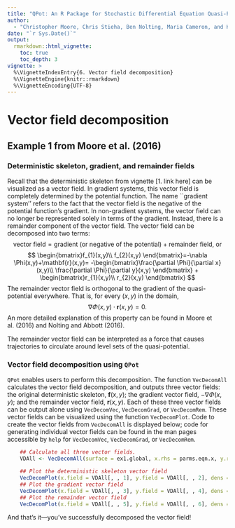 ```yaml
---
title: "QPot: An R Package for Stochastic Differential Equation Quasi-Potential Analysis"
author:
  - "Christopher Moore, Chris Stieha, Ben Nolting, Maria Cameron, and Karen Abbott"
date: "`r Sys.Date()`"
output: 
  rmarkdown::html_vignette:
    toc: true
    toc_depth: 3
vignette: >
  %\VignetteIndexEntry{6. Vector field decomposition}
  %\VignetteEngine{knitr::rmarkdown}
  %\VignetteEncoding{UTF-8}
---
```


Vector field decomposition
========================================================
## Example 1 from Moore et al. (2016)
### Deterministic skeleton, gradient, and remainder fields
Recall that the deterministic skeleton from vignette [1. link here] can be visualized as a vector field. In gradient systems, this vector field is completely determined by the potential function. The name ``gradient system'' refers to the fact that the vector field is the negative of the potential function’s gradient.  In non-gradient systems, the vector field can no longer be represented solely in terms of the gradient.  Instead, there is a remainder component of the vector field. The vector field can be decomposed into two terms:
$$ \text{vector field} = \text{gradient (or negative of the potential)} + \text{remainder field} \text{, or}$$
$$
\begin{bmatrix}f_{1}(x,y)\\ f_{2}(x,y) \end{bmatrix}=-\nabla \Phi(x,y)+\mathbf{r}(x,y)= -\begin{bmatrix}\frac{\partial \Phi}{\partial x}(x,y)\\ \frac{\partial \Phi}{\partial y}(x,y) \end{bmatrix} + \begin{bmatrix}r_{1}(x,y)\\ r_{2}(x,y) \end{bmatrix}
$$
The remainder vector field is orthogonal to the gradient of the quasi-potential everywhere. That is, for every $(x, y)$ in the domain,
$$\nabla \Phi (x, y) · \mathbf{r}(x, y) = 0.$$
An more detailed explanation of this property can be found in Moore et al. (2016) and Nolting and Abbott (2016).

The remainder vector field can be interpreted as a force that causes trajectories to circulate around level sets of the quasi-potential.

### Vector field decomposition using `QPot`
`QPot` enables users to perform this decomposition. The function `VecDecomAll` calculates the vector field decomposition, and outputs three vector fields: the original deterministic skeleton, $\mathbf{f}(x, y)$; the gradient vector field, $-\nabla \Phi (x, y)$; and the remainder vector field, $\mathbf{r}(x, y)$. Each of these three vector fields can be output alone using `VecDecomVec`, `VecDecomGrad`, or `VecDecomRem`. These vector fields can be visualized using the function `VecDecomPlot`. Code to create the vector fields from `VecDecomAll` is displayed below; code for generating individual vector fields can be found in the man pages accessible by `help` for `VecDecomVec`, `VecDecomGrad`, or `VecDecomRem`. 

```R
	## Calculate all three vector fields.
	VDAll <- VecDecomAll(surface = ex1.global, x.rhs = parms.eqn.x, y.rhs = parms.eqn.y, x.bound = bounds.x, y.bound = bounds.y)

	## Plot the deterministic skeleton vector field
	VecDecomPlot(x.field = VDAll[, , 1], y.field = VDAll[, , 2], dens = c(25, 25), x.bound = bounds.x, y.bound = bounds.y, xlim = c(0, 11), ylim = c(0, 6), arrow.type = "proportional", tail.length = 0.35, head.length = 0.025)
	## Plot the gradient vector field
	VecDecomPlot(x.field = VDAll[, , 3], y.field = VDAll[, , 4], dens = c(25, 25), x.bound = bounds.x, y.bound = bounds.y, arrow.type = "proportional", tail.length = 0.35, head.length = 0.025)
	## Plot the remainder vector field
	VecDecomPlot(x.field = VDAll[, , 5], y.field = VDAll[, , 6], dens = c(25, 25), x.bound = bounds.x, y.bound = bounds.y, arrow.type = "proportional", tail.length = 0.35, head.length = 0.025)
```

And that's it---you've successfully decomposed the vector field!